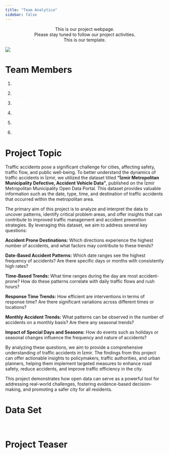 ```yaml
---
title: "Team Analytica"
sidebar: false 
---
```


::: {style="text-align: center;"}
This is our project webpage.\
Please stay tuned to follow our project activities.\
This is our template.
:::

![](https://media.giphy.com/media/l378c04F2fjeZ7vH2/giphy.gif?cid=ecf05e47647ri4hmia577lfjcknd52jpofcokfgqqfguaa1c&ep=v1_gifs_related&rid=giphy.gif&ct=g){fig-align="center"}

# Team Members

1.  [Yazel Şahin](https://emu-hacettepe-analytics.github.io/emu430-fall2024-yazelsahinlab/){.btn .btn-danger style="color: white"}

2.  [Bilge Karaca](https://emu-hacettepe-analytics.github.io/emu430-fall2024-BilgeKaraca/){.btn .btn-danger style="color: white"}

3.  [Berfin Alsan](https://emu-hacettepe-analytics.github.io/emu430-fall2024-berfinalsan/){.btn .btn-danger style="color: white"}

4.  [Aysu Soylu](https://emu-hacettepe-analytics.github.io/emu430-fall2024-aysusoylu/){.btn .btn-danger style="color: white"}

5.  [İsim Soyisim](http://analytics-lab-link.com){.btn .btn-danger style="color: white"}

6.  [Arzu Alakel](https://emu-hacettepe-analytics.github.io/emu430-fall2024-arzualakel/){.btn .btn-danger style="color: white"}

# Project Topic

Traffic accidents pose a significant challenge for cities, affecting safety, traffic flow, and public well-being. To better understand the dynamics of traffic accidents in İzmir, we utilized the dataset titled **“İzmir Metropolitan Municipality Defective, Accident Vehicle Data”**, published on the İzmir Metropolitan Municipality Open Data Portal. This dataset provides valuable information such as the date, type, time, and destination of traffic accidents that occurred within the metropolitan area.

The primary aim of this project is to analyze and interpret the data to uncover patterns, identify critical problem areas, and offer insights that can contribute to improved traffic management and accident prevention strategies. By leveraging this dataset, we aim to address several key questions:

**Accident Prone Destinations:** Which directions experience the highest number of accidents, and what factors may contribute to these trends?

**Date-Based Accident Patterns:** Which date ranges see the highest frequency of accidents? Are there specific days or months with consistently high rates?

**Time-Based Trends:** What time ranges during the day are most accident-prone? How do these patterns correlate with daily traffic flows and rush hours?

**Response Time Trends:** How efficient are interventions in terms of response time? Are there significant variations across different times or locations?

**Monthly Accident Trends:** What patterns can be observed in the number of accidents on a monthly basis? Are there any seasonal trends?

**Impact of Special Days and Seasons:** How do events such as holidays or seasonal changes influence the frequency and nature of accidents?

By analyzing these questions, we aim to provide a comprehensive understanding of traffic accidents in İzmir. The findings from this project can offer actionable insights to policymakers, traffic authorities, and urban planners, helping them implement targeted measures to enhance road safety, reduce accidents, and improve traffic efficiency in the city.

This project demonstrates how open data can serve as a powerful tool for addressing real-world challenges, fostering evidence-based decision-making, and promoting a safer city for all residents.

# Data Set

[İzmir Metropolitan Municipality Defective, Accident Vehicle Data](https://acikveri.bizizmir.com/dataset/7373e9b2-bdbe-4957-b980-b81329974bb2/resource/e4832801-ccfe-4e29-8a14-5c7d63545984/download/izbb-kaza-ariza-verileri.xlsx){.btn .btn-danger style="color: white"}

# Project Teaser
